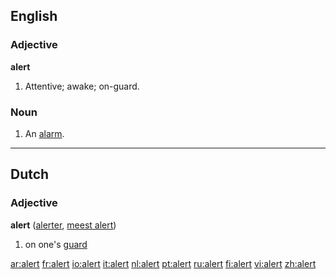 ==English==

===Adjective===
'''alert'''
# Attentive; awake; on-guard.

===Noun===
{{en-noun-reg}}

# An [[alarm]].

----

==Dutch==
===Adjective===
'''alert''' ([[alerter]], [[meest alert]])

#on one's [[guard]]

[[ar:alert]]
[[fr:alert]]
[[io:alert]]
[[it:alert]]
[[nl:alert]]
[[pt:alert]]
[[ru:alert]]
[[fi:alert]]
[[vi:alert]]
[[zh:alert]]